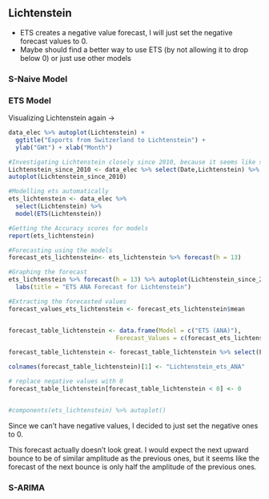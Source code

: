 ## Lichtenstein

- ETS creates a negative value forecast, I will just set the negative forecast values to 0.
- Maybe should find a better way to use ETS (by not allowing it to drop below 0) or just use other models

### S-Naive Model










### ETS Model 

Visualizing Lichtenstein again -> 


```r
data_elec %>% autoplot(Lichtenstein) + 
  ggtitle("Exports from Switzerland to Lichtenstein") +
  ylab("GWt") + xlab("Month")
```



```r
#Investigating Lichtenstein closely since 2010, because it seems like something changed -> perhaps should use Piecewise!!!
Lichtenstein_since_2010 <- data_elec %>% select(Date,Lichtenstein) %>% filter(Date >= as.Date("2010-01-01"))
autoplot(Lichtenstein_since_2010)

#Modelling ets automatically
ets_lichtenstein <- data_elec %>%
  select(Lichtenstein) %>%
  model(ETS(Lichtenstein))

#Getting the Accuracy scores for models
report(ets_lichtenstein)

#Forecasting using the models
forecast_ets_lichtenstein<- ets_lichtenstein %>% forecast(h = 13)

#Graphing the forecast
ets_lichtenstein %>% forecast(h = 13) %>% autoplot(Lichtenstein_since_2010)+
  labs(title = "ETS ANA Forecast for Lichtenstein")

#Extracting the forecasted values
forecast_values_ets_lichtenstein <- forecast_ets_lichtenstein$mean


forecast_table_lichtenstein <- data.frame(Model = c("ETS (ANA)"),
                              Forecast_Values = c(forecast_ets_lichtenstein))

forecast_table_lichtenstein <- forecast_table_lichtenstein %>% select(Forecast_Values..mean)

colnames(forecast_table_lichtenstein)[1] <- "Lichtenstein_ets_ANA"

# replace negative values with 0
forecast_table_lichtenstein[forecast_table_lichtenstein < 0] <- 0


#components(ets_lichtenstein) %>% autoplot()
```

Since we can't have negative values, I decided to just set the negative ones to 0. 

This forecast actually doesn't look great. I would expect the next upward bounce to be of similar amplitude as the previous ones, but it seems like the forecast of the next bounce is only half the amplitude of the previous ones. 



### S-ARIMA
